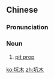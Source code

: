 ==Chinese==
{{zh-forms}}

===Pronunciation===
{{zh-pron
|m=kēngmù
|cat=n
}}

===Noun===
{{zh-noun}}

# {{lb|zh|mining}} [[pit prop]]

[[ko:坑木]]
[[zh:坑木]]
